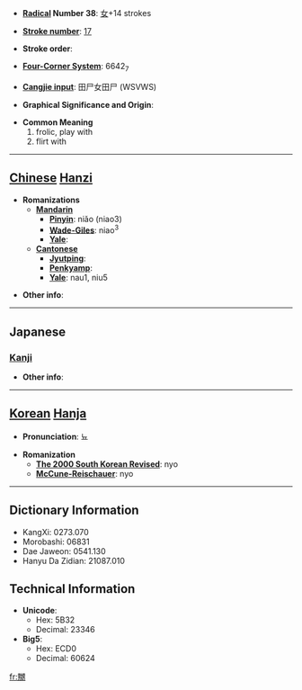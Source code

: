 * '''[[Wiktionary:Chinese radical index| Radical]] Number 38''': [[Wiktionary:Chinese radical index 女|女]]+14 strokes

* '''[[Wiktionary:Chinese total strokes index|Stroke number]]''': [[Wiktionary:Chinese total strokes index 17|17]]

* '''Stroke order''': 

* '''[[Wiktionary:Chinese four corner index|Four-Corner System]]''': 6642<sub>7</sub>

* '''[[Wiktionary:Chinese Cangjie index|Cangjie input]]''': 田尸女田尸 (WSVWS)

* '''Graphical Significance and Origin''': 

* '''Common Meaning'''
*#frolic, play with
*# flirt with


----

== [[Chinese]] [[Hanzi]] ==

* '''Romanizations'''
** '''[[Mandarin]]'''
*** '''[[Pinyin]]''': niǎo (niao3)
*** '''[[Wade-Giles]]''': niao<sup>3</sup>
*** '''[[Yale]]''': 
** '''[[Cantonese]]'''
*** '''[[Jyutping]]''':
*** '''[[Penkyamp]]''': 
*** '''[[Yale]]''': nau1, niu5

* '''Other info''': 

----

==Japanese==
===[[Kanji]]===
{{kanji|on readings=[[じょう]] (jō)|kun readings=[[なぶる]] (naburu)}}

* '''Other info''':  

----

== [[Korean]] [[Hanja]] ==

* '''Pronunciation''': 뇨

* '''Romanization'''
** '''[[The 2000 South Korean Revised Romanization|The 2000 South Korean Revised]]''': nyo
** '''[[McCune-Reischauer]]''': nyo

----

== Dictionary Information ==

* KangXi: 0273.070
* Morobashi: 06831
* Dae Jaweon: 0541.130
* Hanyu Da Zidian: 21087.010

== Technical Information ==

* '''Unicode''':
** Hex: 5B32
** Decimal: 23346
* '''Big5''':
** Hex: ECD0
** Decimal: 60624

[[fr:嬲]]